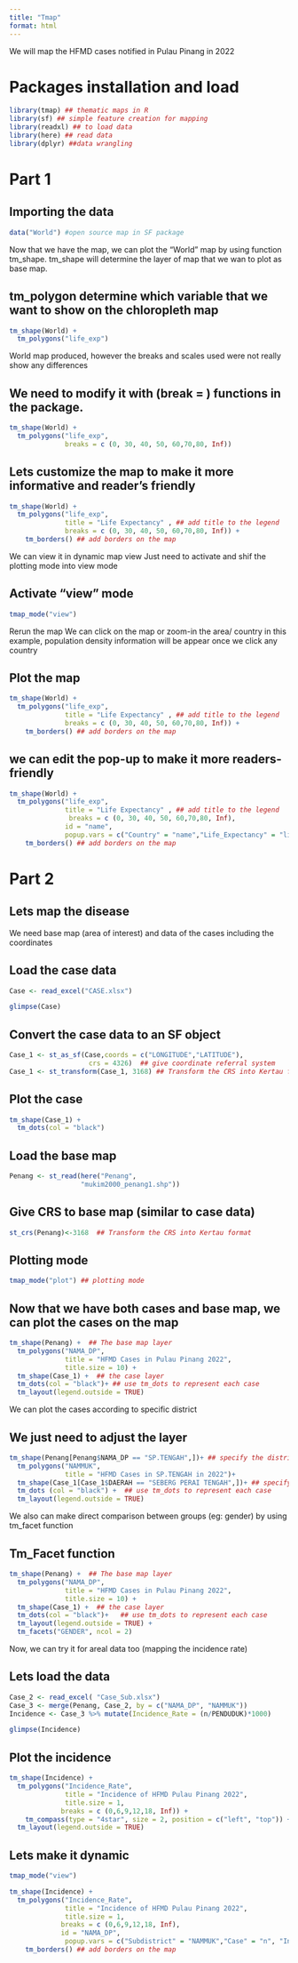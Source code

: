 ---
title: "Tmap"
format: html
---

We will map the HFMD cases notified in Pulau Pinang in 2022

# Packages installation and load

```{r}
library(tmap) ## thematic maps in R
library(sf) ## simple feature creation for mapping
library(readxl) ## to load data
library(here) ## read data
library(dplyr) ##data wrangling
```

# Part 1

## Importing the data

```{r}
data("World") #open source map in SF package
```

Now that we have the map, we can plot the "World" map by using function tm_shape. 
tm_shape will determine the layer of map that we wan to plot as base map. 

## tm_polygon determine which variable that we want to show on the chloropleth map

```{r}
tm_shape(World) +
  tm_polygons("life_exp")
```

World map produced, however the breaks and scales used were not really show any differences

## We need to modify it with (break = ) functions in the package.

```{r}
tm_shape(World) +
  tm_polygons("life_exp",
              breaks = c (0, 30, 40, 50, 60,70,80, Inf))
```

## Lets customize the map to make it more informative and reader's friendly

```{r}
tm_shape(World) +
  tm_polygons("life_exp",
              title = "Life Expectancy" , ## add title to the legend
              breaks = c (0, 30, 40, 50, 60,70,80, Inf)) +
    tm_borders() ## add borders on the map 

```

We can view it in dynamic map view
Just need to activate and shif the plotting mode into view mode

## Activate "view" mode

```{r}
tmap_mode("view")
```

Rerun the map
We can click on the map or zoom-in the area/ country
in this example, population density information will be appear once we click any country

## Plot the map
```{r}
tm_shape(World) +
  tm_polygons("life_exp",
              title = "Life Expectancy" , ## add title to the legend
              breaks = c (0, 30, 40, 50, 60,70,80, Inf)) +
    tm_borders() ## add borders on the map 

```

## we can edit the pop-up to make it more readers-friendly

```{r}
tm_shape(World) +
  tm_polygons("life_exp",
              title = "Life Expectancy" , ## add title to the legend
               breaks = c (0, 30, 40, 50, 60,70,80, Inf),
              id = "name",
              popup.vars = c("Country" = "name","Life_Expectancy" = "life_exp", "Pop_Density" = "pop_est_dens")) +
    tm_borders() ## add borders on the map 
```

# Part 2

## Lets map the disease

We need base map (area of interest) and data of the cases including the coordinates

## Load the case data

```{r}
Case <- read_excel("CASE.xlsx")
```

```{r}
glimpse(Case)
```

## Convert the case data to an SF object

```{r}
Case_1 <- st_as_sf(Case,coords = c("LONGITUDE","LATITUDE"), 
                    crs = 4326)  ## give coordinate referral system 
Case_1 <- st_transform(Case_1, 3168) ## Transform the CRS into Kertau format
```

## Plot the case

```{r}
tm_shape(Case_1) + 
  tm_dots(col = "black")
```

## Load the base map

```{r}
Penang <- st_read(here("Penang", 
                  "mukim2000_penang1.shp"))
```

## Give CRS to base map (similar to case data)

```{r}
st_crs(Penang)<-3168  ## Transform the CRS into Kertau format
```

## Plotting mode
```{r}
tmap_mode("plot") ## plotting mode
```

## Now that we have both cases and base map, we can plot the cases on the map

```{r}
tm_shape(Penang) +  ## The base map layer
  tm_polygons("NAMA_DP", 
              title = "HFMD Cases in Pulau Pinang 2022",
              title.size = 10) +
  tm_shape(Case_1) +  ## the case layer
  tm_dots(col = "black")+ ## use tm_dots to represent each case
  tm_layout(legend.outside = TRUE)
```

We can plot the cases according to specific district

## We just need to adjust the layer

```{r}
tm_shape(Penang[Penang$NAMA_DP == "SP.TENGAH",])+ ## specify the district
  tm_polygons("NAMMUK",
              title = "HFMD Cases in SP.TENGAH in 2022")+
  tm_shape(Case_1[Case_1$DAERAH == "SEBERG PERAI TENGAH",])+ ## specify the district in 2nd ayer
  tm_dots (col = "black") +  ## use tm_dots to represent each case
  tm_layout(legend.outside = TRUE)
```

We also can make direct comparison between groups (eg: gender) by using tm_facet function

## Tm_Facet function

```{r}
tm_shape(Penang) +  ## The base map layer
  tm_polygons("NAMA_DP", 
              title = "HFMD Cases in Pulau Pinang 2022",
              title.size = 10) +
  tm_shape(Case_1) +  ## the case layer
  tm_dots(col = "black")+   ## use tm_dots to represent each case
  tm_layout(legend.outside = TRUE) +
  tm_facets("GENDER", ncol = 2) 
```

Now, we can try it for areal data too (mapping the incidence rate)

## Lets load the data

```{r}
Case_2 <- read_excel( "Case_Sub.xlsx")
Case_3 <- merge(Penang, Case_2, by = c("NAMA_DP", "NAMMUK"))  
Incidence <- Case_3 %>% mutate(Incidence_Rate = (n/PENDUDUK)*1000)
```

```{r}
glimpse(Incidence)
```

## Plot the incidence

```{r}
tm_shape(Incidence) +
  tm_polygons("Incidence_Rate",
              title = "Incidence of HFMD Pulau Pinang 2022",
              title.size = 1,
             breaks = c (0,6,9,12,18, Inf)) +
    tm_compass(type = "4star", size = 2, position = c("left", "top")) + 
  tm_layout(legend.outside = TRUE)
```

## Lets make it dynamic

```{r}
tmap_mode("view")
```

```{r}
tm_shape(Incidence) +
  tm_polygons("Incidence_Rate",
              title = "Incidence of HFMD Pulau Pinang 2022",
              title.size = 1,
             breaks = c (0,6,9,12,18, Inf),
             id = "NAMA_DP",
              popup.vars = c("Subdistrict" = "NAMMUK","Case" = "n", "Incidence" = "Incidence_Rate")) +
    tm_borders() ## add borders on the map 
```
